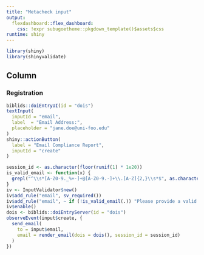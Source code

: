 ```yaml
---
title: "Metacheck input"
output: 
  flexdashboard::flex_dashboard:
    css: !expr subugoetheme::pkgdown_template()$assets$css
runtime: shiny
---
```


```r
library(shiny)
library(shinyvalidate)
```


Column
-----------------------------------------------------------------------

### Registration

```r
biblids::doiEntryUI(id = "dois")
textInput(
  inputId = "email",
  label  = "Email Address:",
  placeholder = "jane.doe@uni-foo.edu"
)
shiny::actionButton(
  label = "Email Compliance Report",
  inputId = "create"
)
```


```r
session_id <- as.character(floor(runif(1) * 1e20))
is_valid_email <- function(x) {
  grepl("^\\s*[A-Z0-9._%+-]+@[A-Z0-9.-]+\\.[A-Z]{2,}\\s*$", as.character(x), ignore.case=TRUE)
}
iv <- InputValidator$new()
iv$add_rule("email", sv_required())
iv$add_rule("email", ~ if (!is_valid_email(.)) "Please provide a valid email")
iv$enable()
dois <- biblids::doiEntryServer(id = "dois")
observeEvent(input$create, {
  send_email(
    to = input$email,
    email = render_email(dois = dois(), session_id = session_id)
  )
})
```
